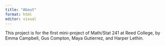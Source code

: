 ```yaml
---
title: "About"
format: html
editor: visual
---
```


This project is for the first mini-project of Math/Stat 241 at Reed College, by Emma Campbell, Gus Compton, Maya Gutierrez, and Harper Lethin. 
